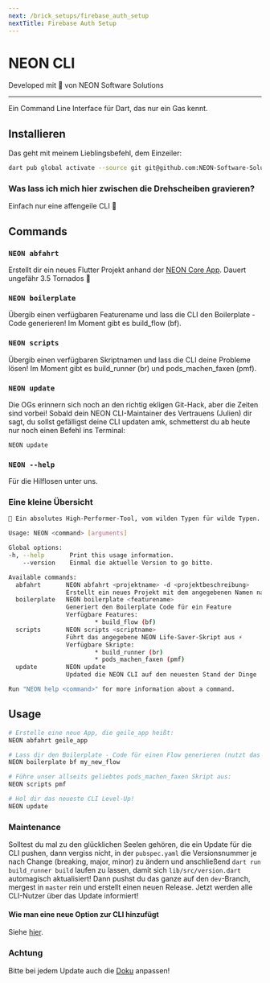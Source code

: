 ```yaml
---
next: /brick_setups/firebase_auth_setup
nextTitle: Firebase Auth Setup
---
```


# NEON CLI

Developed mit 💙 von NEON Software Solutions

---

Ein Command Line Interface für Dart, das nur ein Gas kennt.

## Installieren

Das geht mit meinem Lieblingsbefehl, dem Einzeiler:

```sh
dart pub global activate --source git git@github.com:NEON-Software-Solutions/neon_cli.git
```

### Was lass ich mich hier zwischen die Drehscheiben gravieren?

Einfach nur eine affengeile CLI 🐒

## Commands

### `NEON abfahrt`

Erstellt dir ein neues Flutter Projekt anhand der [NEON Core App][neon_core_app_link]. Dauert ungefähr 3.5 Tornados 🍺

### `NEON boilerplate`

Übergib einen verfügbaren Featurename und lass die CLI den Boilerplate - Code generieren! Im Moment gibt es build_flow (bf).

### `NEON scripts`

Übergib einen verfügbaren Skriptnamen und lass die CLI deine Probleme lösen! Im Moment gibt es build_runner (br) und pods_machen_faxen (pmf).

### `NEON update`

Die OGs erinnern sich noch an den richtig ekligen Git-Hack, aber die Zeiten sind vorbei! Sobald dein NEON CLI-Maintainer des Vertrauens (Julien) dir sagt, du sollst gefälligst deine CLI updaten amk, schmetterst du ab heute nur noch einen Befehl ins Terminal:

```sh
NEON update
```

### `NEON --help`

Für die Hilflosen unter uns.

### Eine kleine Übersicht

```sh
🥵 Ein absolutes High-Performer-Tool, vom wilden Typen für wilde Typen.

Usage: NEON <command> [arguments]

Global options:
-h, --help       Print this usage information.
    --version    Einmal die aktuelle Version to go bitte.

Available commands:
  abfahrt       NEON abfahrt <projektname> -d <projektbeschreibung>
                Erstellt ein neues Projekt mit dem angegebenen Namen nach NEON Maßstäben (to the 🌝) im aktuellen Verzeichnis.
  boilerplate   NEON boilerplate <featurename>
                Generiert den Boilerplate Code für ein Feature
                Verfügbare Features:
                        * build_flow (bf)
  scripts       NEON scripts <scriptname>
                Führt das angegebene NEON Life-Saver-Skript aus ⚡️
                Verfügbare Skripte:
                        * build_runner (br)
                        * pods_machen_faxen (pmf)
  update        NEON update
                Updated die NEON CLI auf den neuesten Stand der Dinge

Run "NEON help <command>" for more information about a command.
```

## Usage

```sh
# Erstelle eine neue App, die geile_app heißt:
NEON abfahrt geile_app
```

```sh
# Lass dir den Boilerplate - Code für einen Flow generieren (nutzt das [flow_builder][flow_builder_link] Package):
NEON boilerplate bf my_new_flow
```

```sh
# Führe unser allseits geliebtes pods_machen_faxen Skript aus:
NEON scripts pmf
```

```sh
# Hol dir das neueste CLI Level-Up!
NEON update
```

### Maintenance

Solltest du mal zu den glücklichen Seelen gehören, die ein Update für die CLI pushen, dann vergiss nicht, in der ```pubspec.yaml``` die Versionsnummer je nach Change (breaking, major, minor) zu ändern und anschließend ```dart run build_runner build``` laufen zu lassen, damit sich ```lib/src/version.dart``` automagisch aktualisiert! Dann pushst du das ganze auf den ```dev```-Branch, mergest in ```master``` rein und erstellt einen neuen Release. Jetzt werden alle CLI-Nutzer über das Update informiert!

#### Wie man eine neue Option zur CLI hinzufügt

Siehe [hier][add_option_to_cli_link].

### Achtung

Bitte bei jedem Update auch die [Doku][cli_docs_repo_link] anpassen!

[cli_docs_repo_link]: https://github.com/NEON-Software-Solutions/NEON_cli_docs
[neon_core_app_link]: https://github.com/NEON-Software-Solutions/neon_app_library/tree/main/neon_core
[flow_builder_link]: https://pub.dev/packages/flow_builder
[add_option_to_cli_link]: https://docs.page/NEON-Software-Solutions/NEON_cli_docs/add_new_brick
